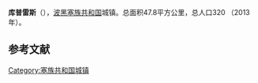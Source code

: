 {{Infobox settlement
| name                    = 库普雷斯
| native_name             = {{lang|sr|Купрес}}<br>Kupres
| settlement_type         = 市镇
| image_skyline           = 
| imagesize               = 
| image_caption           = 
| image_flag              = 
| flag_size               = 
| image_shield            = 
| shield_size             = 
| pushpin_map             = Bosnia
| pushpin_label_position  = 
| pushpin_map_caption     = 在波黑的位置
| latd  =44 |latm  =5  |lats  = |latNS  = N 
| longd =17   |longm =13 |longs = |longEW = E 
| coordinates_type        = region:ES_type:city
| coordinates_display     = inline,title
| image_map               = Kupres (Republika Srpska) municipality.svg
| map_caption             = 在波黑的位置
| subdivision_type        = 国家
| subdivision_name        = 波黑
| subdivision_type1       = [[波斯尼亚和黑塞哥维那政区|政治实体]]
| subdivision_name1       = [[塞族共和国|塞族共和国]]
| area_total_km2          = 47.8
| elevation_m             = 
| population_total        = 320
| population_as_of        = 2013年
| population_density_km2  = auto
| timezone1               = [[欧洲中部时间|CET]]
| utc_offset1             = +1
| timezone1_DST           = [[欧洲中部夏令时间|CEST]]
| utc_offset1_DST         = +2
| postal_code_type        = 邮编
| postal_code             = 
| footnotes               = 
}}
'''库普雷斯'''（{{lang-sr|Купрес}}），[[波黑|波黑]][[塞族共和国|塞族共和国]]城镇。总面积47.8平方公里，总人口320 （2013年）。

==参考文献==
{{reflist}}

[[Category:塞族共和国城镇|Category:塞族共和国城镇]]